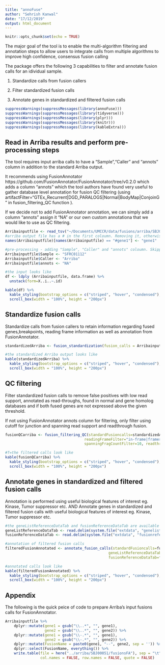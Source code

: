 ```yaml
---
title: "annoFuse"
author: "Sehrish Kanwal"
date: "17/12/2019"
output: html_document
---
```


```r
knitr::opts_chunk$set(echo = TRUE)
```

The major goal of the tool is to enable the multi-algorithm filtering and annotation steps to allow users to integrate calls from multiple algorithms to improve high confidence, consensus fusion calling

The package offers the following 3 capabilities to filter and annotate fusion calls for an idividual sample.

1. Standardize calls from fusion callers

2. Filter standardized fusion calls

3. Annotate genes in standardized and filtered fusion calls

```r
suppressWarnings(suppressMessages(library(annoFuse)))
suppressWarnings(suppressMessages(library(tidyverse)))
suppressWarnings(suppressMessages(library(plyr)))
suppressWarnings(suppressMessages(library(knitr)))
suppressWarnings(suppressMessages(library(kableExtra)))
```

## Read in Arriba results and perform pre-processing steps

The tool requires input arriba calls to have a "Sample","Caller" and "annots" column in addition to the standard Arriba output.

It recommends using FusionAnnotator https://github.com/FusionAnnotator/FusionAnnotator/tree/v0.2.0 which adds a column "annots" which the tool authors have found very useful to gather database level annotation for fusion QC filtering (using artifactFilter="GTEx_Recurrent|DGD_PARALOGS|Normal|BodyMap|ConjoinG" in fusion_filtering_QC function ).

If we decide not to add FusionAnnotator annotation, we can simply add a column "annots" assign it "NA" or our own custom annotationa that we would like to use as QC filtering.

```r
Arribainputfile <- read_tsv("~/Documents/UMCCR/data/fusions/arriba/SBJ00051_MDX190040_SFRC01112_T_RNA_L1900448/fusions.tsv", col_types = cols())
#arriba output file has a # in the first coloumn. Removing it, otherwise the first column name becomes "#gene1" instead of "gene"
names(Arribainputfile)[names(Arribainputfile) == "#gene1"] <- "gene1" 

#pre-processing - adding "Sample", "Caller" and "annots" coloumn. Skipping FusionAnnotations annotation and adding an empty "annots" field.
Arribainputfile$Sample <- "SFRC01112"
Arribainputfile$Caller <- "Arriba"
Arribainputfile$annots <- "NA"

#the input looks like
df <- ldply (Arribainputfile, data.frame) %>%
  unstack(form=X..i..~.id)

kable(df) %>%
  kable_styling(bootstrap_options = c("striped", "hover", "condensed"), fixed_thead = T) %>%
  scroll_box(width = "100%", height = "200px")
```

## Standardize fusion calls

Standardize calls from fusion callers to retain information regarding fused genes,breakpoints, reading frame information as well as annotation from FusionAnnotator.


```r
standardizedArriba <- fusion_standardization(fusion_calls = Arribainputfile,caller = "ARRIBA")

#the standardized Arriba output looks like
kable(standardizedArriba) %>%
  kable_styling(bootstrap_options = c("striped", "hover", "condensed"), fixed_thead = T) %>%
  scroll_box(width = "100%", height = "200px")
```


## QC filtering 

Filter standardized fusion calls to remove false positives with low read support, annotated as read-throughs, found in normal and gene homolog databases and if both fused genes are not expressed above the given threshold.

If not using FusionAnnotator annots column for filtering,  only filter using cutoff for junction and spanning read support and readthrough fusion.

```r
fusionQCarriba <- fusion_filtering_QC(standardFusioncalls=standardizedArriba,
                                    readingFrameFilter="in-frame|frameshift|other", artifactFilter="none", junctionReadCountFilter=1,
                                    spanningFragCountFilter=10, readthroughFilter=TRUE)

#T=the filtered calls look like
kable(fusionQCarriba) %>%
  kable_styling(bootstrap_options = c("striped", "hover", "condensed"), fixed_thead = T) %>%
  scroll_box(width = "100%", height = "200px")
```

## Annotate genes in standardized and filtered fusion calls

Annotation is performed using useful biological features of interest eg. Kinase, Tumor suppressor etc. AND Annotate genes in standardized and filtered fusion calls with useful biological features of interest eg. Kinase, Tumor suppressor etc.

```r
#the geneListReferenceDataTab and fusionReferenceDataTab are available with the package
geneListReferenceDataTab <- read.delim(system.file("extdata", "genelistreference.txt", package="annoFuse"),stringsAsFactors = FALSE)
fusionReferenceDataTab <- read.delim(system.file("extdata", "fusionreference.txt", package="annoFuse"),stringsAsFactors = FALSE)

#annotation of filtered fusion calls
filteredFusionAnnotated <- annotate_fusion_calls(standardFusioncalls=fusionQCarriba,
                                               geneListReferenceDataTab=geneListReferenceDataTab,
                                               fusionReferenceDataTab=fusionReferenceDataTab)

#annotated calls look like
kable(filteredFusionAnnotated) %>%
  kable_styling(bootstrap_options = c("striped", "hover", "condensed"), fixed_thead = T) %>%
  scroll_box(width = "100%", height = "200px")
```

## Appendix

The following is the quick peice of code to prepare Arriba's input fusions calls for FusionAnnotator. 

```r
Arribainputfile %>%
    dplyr::mutate(gene1 = gsub("\\..*", "", gene1),
                  gene2 = gsub("\\..*", "", gene2)) %>%
    dplyr::mutate(gene1 = gsub("\\-.*", "", gene1),
                  gene2 = gsub("\\-.*", "", gene2)) %>%
    dplyr::mutate(FusionName = paste0(gene1, "--", gene2, sep = '')) %>%
    dplyr::select(FusionName, everything()) %>%
    write.table(file = here("../arriba/SBJ00051/fusionsFA"), sep = "\t", 
                col.names = FALSE, row.names = FALSE, quote = FALSE)
```